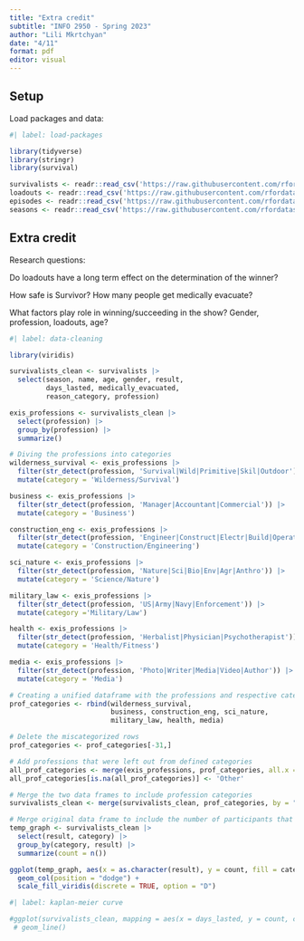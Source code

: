```yaml
---
title: "Extra credit"
subtitle: "INFO 2950 - Spring 2023"
author: "Lili Mkrtchyan"
date: "4/11"
format: pdf
editor: visual
---
```


## Setup

Load packages and data:

```r
#| label: load-packages

library(tidyverse)
library(stringr)
library(survival)

survivalists <- readr::read_csv('https://raw.githubusercontent.com/rfordatascience/tidytuesday/master/data/2023/2023-01-24/survivalists.csv')
loadouts <- readr::read_csv('https://raw.githubusercontent.com/rfordatascience/tidytuesday/master/data/2023/2023-01-24/loadouts.csv')
episodes <- readr::read_csv('https://raw.githubusercontent.com/rfordatascience/tidytuesday/master/data/2023/2023-01-24/episodes.csv')
seasons <- readr::read_csv('https://raw.githubusercontent.com/rfordatascience/tidytuesday/master/data/2023/2023-01-24/seasons.csv')
```

## Extra credit

Research questions:

Do loadouts have a long term effect on the determination of the winner?

How safe is Survivor? How many people get medically evacuate?

What factors play role in winning/succeeding in the show? Gender, profession, loadouts, age?

```r
#| label: data-cleaning

library(viridis)

survivalists_clean <- survivalists |>
  select(season, name, age, gender, result, 
         days_lasted, medically_evacuated,
         reason_category, profession)

exis_professions <- survivalists_clean |>
  select(profession) |>
  group_by(profession) |>
  summarize()

# Diving the professions into categories
wilderness_survival <- exis_professions |>
  filter(str_detect(profession, 'Survival|Wild|Primitive|Skil|Outdoor')) |>
  mutate(category = 'Wilderness/Survival')

business <- exis_professions |>
  filter(str_detect(profession, 'Manager|Accountant|Commercial')) |>
  mutate(category = 'Business')

construction_eng <- exis_professions |>
  filter(str_detect(profession, 'Engineer|Construct|Electr|Build|Operat|Make')) |>
  mutate(category = 'Construction/Engineering')

sci_nature <- exis_professions |>
  filter(str_detect(profession, 'Nature|Sci|Bio|Env|Agr|Anthro')) |>
  mutate(category = 'Science/Nature')

military_law <- exis_professions |>
  filter(str_detect(profession, 'US|Army|Navy|Enforcement')) |>
  mutate(category ='Military/Law')

health <- exis_professions |>
  filter(str_detect(profession, 'Herbalist|Physician|Psychotherapist')) |>
  mutate(category = 'Health/Fitness')

media <- exis_professions |>
  filter(str_detect(profession, 'Photo|Writer|Media|Video|Author')) |>
  mutate(category = 'Media')

# Creating a unified dataframe with the professions and respective categories
prof_categories <- rbind(wilderness_survival, 
                         business, construction_eng, sci_nature, 
                         military_law, health, media)

# Delete the miscategorized rows
prof_categories <- prof_categories[-31,]

# Add professions that were left out from defined categories
all_prof_categories <- merge(exis_professions, prof_categories, all.x = TRUE)
all_prof_categories[is.na(all_prof_categories)] <- 'Other'

# Merge the two data frames to include profession categories
survivalists_clean <- merge(survivalists_clean, prof_categories, by = "profession")

# Merge original data frame to include the number of participants that have a certain profession per category
temp_graph <- survivalists_clean |>
  select(result, category) |>
  group_by(category, result) |>
  summarize(count = n())

ggplot(temp_graph, aes(x = as.character(result), y = count, fill = category)) +
  geom_col(position = "dodge") +
  scale_fill_viridis(discrete = TRUE, option = "D")


```

```r
#| label: kaplan-meier curve

#ggplot(survivalists_clean, mapping = aes(x = days_lasted, y = count, colour = gender, fill = gender)) +
 # geom_line()

```
